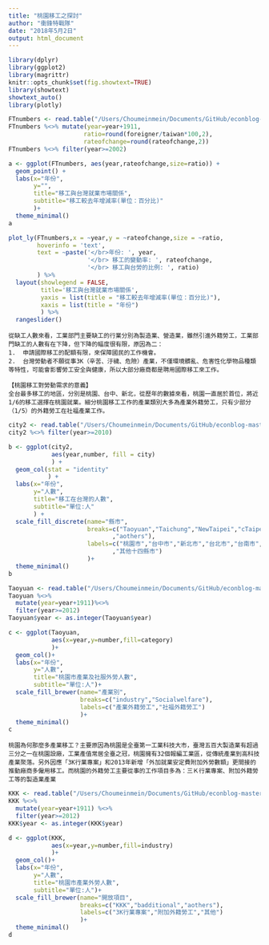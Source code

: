 ```yaml
---
title: "桃園移工之探討"
author: "衝鋒特戰隊"
date: "2018年5月2日"
output: html_document
---
```


```r
library(dplyr)
library(ggplot2)
library(magrittr)
knitr::opts_chunk$set(fig.showtext=TRUE)
library(showtext)
showtext_auto()
library(plotly)
```

```r
FTnumbers <- read.table("/Users/Choumeinmein/Documents/GitHub/econblog-master/86_106FTnumbers.csv", header = TRUE , sep = ",")
FTnumbers %<>% mutate(year=year+1911,
                     ratio=round(foreigner/taiwan*100,2),
                     rateofchange=round(rateofchange,2))
FTnumbers %<>% filter(year>=2002)
```

```r
a <- ggplot(FTnumbers, aes(year,rateofchange,size=ratio)) +
  geom_point() +
  labs(x="年份",
       y="",
       title="移工與台灣就業市場關係",
       subtitle="移工較去年增減率(單位：百分比)"
       )+
  theme_minimal()
a
```
```r
plot_ly(FTnumbers,x = ~year,y = ~rateofchange,size = ~ratio,
        hoverinfo = 'text',
        text = ~paste('</br>年份: ', year,
                      '</br> 移工的變動率: ', rateofchange,
                      '</br> 移工與台勞的比例: ', ratio)
        ) %>% 
  layout(showlegend = FALSE,
         title='移工與台灣就業市場關係',
         yaxis = list(title = "移工較去年增減率(單位：百分比)"),
         xaxis = list(title = "年份")
         ) %>%
  rangeslider()
```
```
從缺工人數來看，工業部門主要缺工的行業分別為製造業、營造業，雖然引進外籍勞工，工業部門缺工的人數有在下降，但下降的幅度很有限，原因為二：
1.	申請國際移工的配額有限，來保障國民的工作機會。
2.	台灣勞動者不願從事3K（辛苦、汙穢、危險）產業，不僅環境髒亂、危害性化學物品種類等特性，可能會影響勞工安全與健康，所以大部分廠商都是聘用國際移工來工作。
```
```
【桃園移工對勞動需求的意義】
全台最多移工的地區，分別是桃園、台中、新北，從歷年的數據來看，桃園一直居於首位，將近1/6的移工選擇在桃園就業。細分桃園移工工作的產業類別大多為產業外籍勞工，只有少部分（1/5）的外籍勞工在社福產業工作。
```
```r
city2 <- read.table("/Users/Choumeinmein/Documents/GitHub/econblog-master/90_106city2.csv", header = TRUE , sep = ",")
city2 %<>% filter(year>=2010)
```
```r
b <- ggplot(city2,
            aes(year,number, fill = city)
            ) +
  geom_col(stat = "identity"
           ) +
  labs(x="年份",
       y="人數",
       title="移工在台灣的人數",
       subtitle="單位:人"
       ) +
  scale_fill_discrete(name="縣市",
                      breaks=c("Taoyuan","Taichung","NewTaipei","cTaipei","cTainan","Kaohsiung"
                             ,"aothers"),
                      labels=c("桃園市","台中市","新北市","台北市","台南市","高雄市"
                             ,"其他十四縣市")
                      )+
  theme_minimal()
b
```
```r
Taoyuan <- read.table("/Users/Choumeinmein/Documents/GitHub/econblog-master/Taoyuan.csv", header = TRUE , sep = ",")
Taoyuan %<>%
  mutate(year=year+1911)%<>%
  filter(year>=2012)
Taoyuan$year <- as.integer(Taoyuan$year)
```
```r
c <- ggplot(Taoyuan,
            aes(x=year,y=number,fill=category)
            )+
  geom_col()+
  labs(x="年份",
       y="人數",
       title="桃園市產業及社服外勞人數",
       subtitle="單位:人")+
  scale_fill_brewer(name="產業別",
                    breaks=c("industry","Socialwelfare"),
                    labels=c("產業外籍勞工","社福外籍勞工")
                    )+
  theme_minimal()
c
```
```
桃園為何那麼多產業移工？主要原因為桃園是全臺第一工業科技大市，臺灣五百大製造業有超過三分之一在桃園設廠，工業產值常居全臺之冠，桃園擁有32個報編工業區，從傳統產業到高科技產業聚落。另外因應「3K行業專案」和2013年新增「外加就業安定費附加外勞數額」更間接的推動廠商多僱用移工。而桃園的外籍勞工主要從事的工作項目多為：三Ｋ行業專案、附加外籍勞工等的製造業產業
```
```r
KKK <- read.table("/Users/Choumeinmein/Documents/GitHub/econblog-master/90_106_3k.csv", header = TRUE , sep = ",")
KKK %<>%
  mutate(year=year+1911) %<>%
  filter(year>=2012)
KKK$year <- as.integer(KKK$year)
```
```r
d <- ggplot(KKK,
            aes(x=year,y=number,fill=industry)
            )+
  geom_col()+
  labs(x="年份",
       y="人數",
       title="桃園市產業外勞人數",
       subtitle="單位:人")+
  scale_fill_brewer(name="開放項目",
                    breaks=c("KKK","badditional","aothers"),
                    labels=c("3K行業專案","附加外籍勞工","其他")
                    )+
  theme_minimal()
d
```